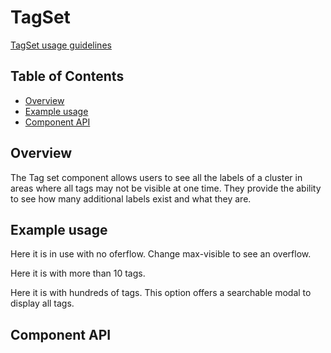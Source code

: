 
# TagSet

[TagSet usage guidelines](https://pages.github.ibm.com/cdai-design/pal/components/tag-set)

## Table of Contents

- [Overview](#overview)
- [Example usage](#example-usage)
- [Component API](#component-api)

## Overview

The Tag set component allows users to see all the labels of a cluster in areas
where all tags may not be visible at one time. They provide the ability to see
how many additional labels exist and what they are.

## Example usage

Here it is in use with no oferflow. Change max-visible to see an overflow.

<Canvas>
  <Story id={getStorybookSlug(pkg, TagSet.displayName, 'five-tags')} />
</Canvas>

Here it is with more than 10 tags.

<Canvas>
  <Story id={getStorybookSlug(pkg, TagSet.displayName, 'many-tags')} />
</Canvas>

Here it is with hundreds of tags. This option offers a searchable modal to
display all tags.

<Canvas>
  <Story id={getStorybookSlug(pkg, TagSet.displayName, 'hundreds-of-tags')} />
</Canvas>

## Component API

<ArgsTable />
